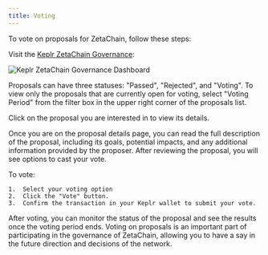 ```yaml
---
title: Voting
---
```




To vote on proposals for ZetaChain, follow these steps:

Visit the [Keplr ZetaChain Governance](https://wallet.keplr.app/chains/zetachain?tab=governance):

![Keplr ZetaChain Governance Dashboard](/img/docs/keplr-governance-dashboard.png)

Proposals can have three statuses: "Passed", "Rejected", and "Voting". To view only the proposals that are currently open for voting, select "Voting Period" from the filter box in the upper right corner of the proposals list.

Click on the proposal you are interested in to view its details.

Once you are on the proposal details page, you can read the full description of the proposal, including its goals, potential impacts, and any additional information provided by the proposer. After reviewing the proposal, you will see options to cast your vote.

To vote:

	1.	Select your voting option
	2.	Click the "Vote" button.
	3.	Confirm the transaction in your Keplr wallet to submit your vote.

After voting, you can monitor the status of the proposal and see the results once the voting period ends. Voting on proposals is an important part of participating in the governance of ZetaChain, allowing you to have a say in the future direction and decisions of the network.